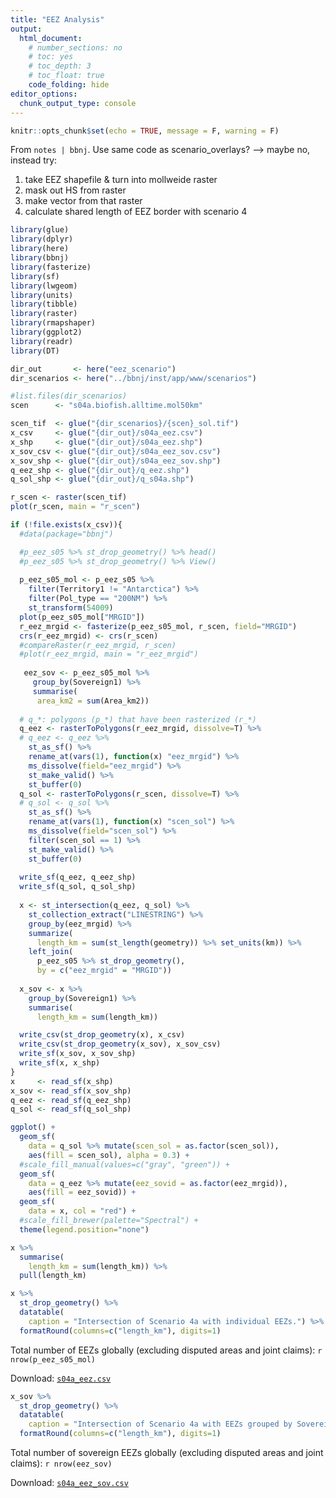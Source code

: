 ```yaml
---
title: "EEZ Analysis"
output:
  html_document:
    # number_sections: no
    # toc: yes
    # toc_depth: 3
    # toc_float: true
    code_folding: hide
editor_options: 
  chunk_output_type: console
---
```


```r
knitr::opts_chunk$set(echo = TRUE, message = F, warning = F)
```

From `notes | bbnj`. Use same code as scenario_overlays? —> maybe no, instead try:

1. take EEZ shapefile & turn into mollweide raster
1. mask out HS from raster
1. make vector from that raster
1. calculate shared length of EEZ border with scenario 4

```r
library(glue)
library(dplyr)
library(here)
library(bbnj)
library(fasterize)
library(sf)
library(lwgeom)
library(units)
library(tibble)
library(raster)
library(rmapshaper)
library(ggplot2)
library(readr)
library(DT)

dir_out       <- here("eez_scenario")
dir_scenarios <- here("../bbnj/inst/app/www/scenarios")

#list.files(dir_scenarios)
scen      <- "s04a.biofish.alltime.mol50km"

scen_tif  <- glue("{dir_scenarios}/{scen}_sol.tif")
x_csv     <- glue("{dir_out}/s04a_eez.csv")
x_shp     <- glue("{dir_out}/s04a_eez.shp")
x_sov_csv <- glue("{dir_out}/s04a_eez_sov.csv")
x_sov_shp <- glue("{dir_out}/s04a_eez_sov.shp")
q_eez_shp <- glue("{dir_out}/q_eez.shp")
q_sol_shp <- glue("{dir_out}/q_s04a.shp")

r_scen <- raster(scen_tif)
plot(r_scen, main = "r_scen")

if (!file.exists(x_csv)){
  #data(package="bbnj")

  #p_eez_s05 %>% st_drop_geometry() %>% head()  
  #p_eez_s05 %>% st_drop_geometry() %>% View()
  
  p_eez_s05_mol <- p_eez_s05 %>% 
    filter(Territory1 != "Antarctica") %>% 
    filter(Pol_type == "200NM") %>% 
    st_transform(54009)
  plot(p_eez_s05_mol["MRGID"])
  r_eez_mrgid <- fasterize(p_eez_s05_mol, r_scen, field="MRGID")
  crs(r_eez_mrgid) <- crs(r_scen)
  #compareRaster(r_eez_mrgid, r_scen)
  #plot(r_eez_mrgid, main = "r_eez_mrgid")
  
   eez_sov <- p_eez_s05_mol %>%
     group_by(Sovereign1) %>% 
     summarise(
      area_km2 = sum(Area_km2))
  
  # q_*: polygons (p_*) that have been rasterized (r_*)
  q_eez <- rasterToPolygons(r_eez_mrgid, dissolve=T) %>% 
  # q_eez <- q_eez %>%
    st_as_sf() %>%
    rename_at(vars(1), function(x) "eez_mrgid") %>%
    ms_dissolve(field="eez_mrgid") %>%
    st_make_valid() %>%
    st_buffer(0)
  q_sol <- rasterToPolygons(r_scen, dissolve=T) %>% 
  # q_sol <- q_sol %>%
    st_as_sf() %>%
    rename_at(vars(1), function(x) "scen_sol") %>%
    ms_dissolve(field="scen_sol") %>%
    filter(scen_sol == 1) %>%
    st_make_valid() %>% 
    st_buffer(0)
  
  write_sf(q_eez, q_eez_shp)
  write_sf(q_sol, q_sol_shp)
  
  x <- st_intersection(q_eez, q_sol) %>% 
    st_collection_extract("LINESTRING") %>% 
    group_by(eez_mrgid) %>% 
    summarize(
      length_km = sum(st_length(geometry)) %>% set_units(km)) %>% 
    left_join(
      p_eez_s05 %>% st_drop_geometry(),
      by = c("eez_mrgid" = "MRGID"))
  
  x_sov <- x %>% 
    group_by(Sovereign1) %>% 
    summarise(
      length_km = sum(length_km))

  write_csv(st_drop_geometry(x), x_csv)
  write_csv(st_drop_geometry(x_sov), x_sov_csv)
  write_sf(x_sov, x_sov_shp)
  write_sf(x, x_shp)
}
x     <- read_sf(x_shp)
x_sov <- read_sf(x_sov_shp)
q_eez <- read_sf(q_eez_shp)
q_sol <- read_sf(q_sol_shp)

ggplot() + 
  geom_sf(
    data = q_sol %>% mutate(scen_sol = as.factor(scen_sol)), 
    aes(fill = scen_sol), alpha = 0.3) + 
  #scale_fill_manual(values=c("gray", "green")) +
  geom_sf(
    data = q_eez %>% mutate(eez_sovid = as.factor(eez_mrgid)), 
    aes(fill = eez_sovid)) + 
  geom_sf(
    data = x, col = "red") + 
  #scale_fill_brewer(palette="Spectral") +
  theme(legend.position="none")

x %>% 
  summarise(
    length_km = sum(length_km)) %>% 
  pull(length_km)

x %>% 
  st_drop_geometry() %>% 
  datatable(
    caption = "Intersection of Scenario 4a with individual EEZs.") %>% 
  formatRound(columns=c("length_km"), digits=1)
```
Total number of EEZs globally (excluding disputed areas and joint claims): `r nrow(p_eez_s05_mol)`

Download: [`s04a_eez.csv`](https://raw.githubusercontent.com/ecoquants/bbnj-scripts/master/eez_scenario/s04a_eez.csv)

```r
x_sov %>% 
  st_drop_geometry() %>% 
  datatable(
    caption = "Intersection of Scenario 4a with EEZs grouped by Sovereign1.") %>% 
  formatRound(columns=c("length_km"), digits=1)
```
Total number of sovereign EEZs globally (excluding disputed areas and joint claims): `r nrow(eez_sov)`

Download: [`s04a_eez_sov.csv`](https://raw.githubusercontent.com/ecoquants/bbnj-scripts/master/eez_scenario/s04a_eez_sov.csv)


